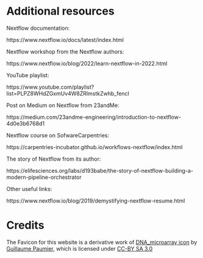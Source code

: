 # Additional resources {-}

Nextflow documentation:

https://www.nextflow.io/docs/latest/index.html

Nextflow workshop from the Nextflow authors:

https://www.nextflow.io/blog/2022/learn-nextflow-in-2022.html

YouTube playlist:

https://www.youtube.com/playlist?list=PLPZ8WHdZGxmUv4W8ZRlmstkZwhb_fencI

Post on Medium on Nextflow from 23andMe:

https://medium.com/23andme-engineering/introduction-to-nextflow-4d0e3b6768d1

Nextflow course on SofwareCarpentries:

https://carpentries-incubator.github.io/workflows-nextflow/index.html

The story of Nextflow from its author:

https://elifesciences.org/labs/d193babe/the-story-of-nextflow-building-a-modern-pipeline-orchestrator

Other useful links:

https://www.nextflow.io/blog/2019/demystifying-nextflow-resume.html

# Credits {-}

The Favicon for this website is a derivative work of [DNA_microarray icon](https://bioicons.com/icons/cc-by-sa-3.0/Chemo-_and_Bioinformatics/Guillaume_Paumier/DNA_microarray.svg) by [Guillaume Paumier](https://guillaumepaumier.com/bio/), which is licensed under [CC-BY SA 3.0](https://creativecommons.org/licenses/by-sa/3.0/)

